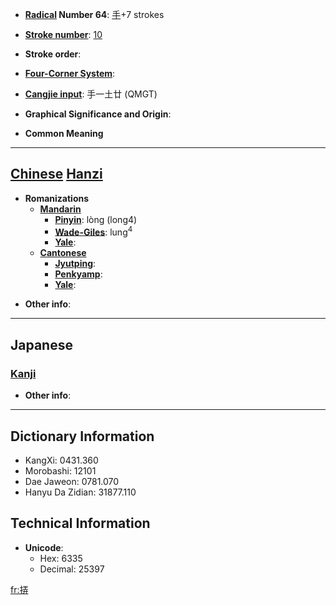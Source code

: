 * '''[[Wiktionary:Chinese radical index| Radical]] Number 64''': [[Wiktionary:Chinese radical index 手|手]]+7 strokes

* '''[[Wiktionary:Chinese total strokes index|Stroke number]]''': [[Wiktionary:Chinese total strokes index 10|10]]

* '''Stroke order''': 

* '''[[Wiktionary:Chinese four corner index|Four-Corner System]]''': 

* '''[[Wiktionary:Chinese Cangjie index|Cangjie input]]''': 手一土廿 (QMGT)

* '''Graphical Significance and Origin''': 

* '''Common Meaning'''

----

== [[Chinese]] [[Hanzi]] ==

* '''Romanizations'''
** '''[[Mandarin]]'''
*** '''[[Pinyin]]''': lòng (long4)
*** '''[[Wade-Giles]]''': lung<sup>4</sup>
*** '''[[Yale]]''': 
** '''[[Cantonese]]'''
*** '''[[Jyutping]]''':
*** '''[[Penkyamp]]''': 
*** '''[[Yale]]''': 

* '''Other info''': 

----

==Japanese==
===[[Kanji]]===
{{kanji|on readings=[[ろう]] (rō), [[る]] (ru)|kun readings=[[もてあそぶ]] (moteasobu)}}

* '''Other info''':  

----

== Dictionary Information ==

* KangXi: 0431.360
* Morobashi: 12101
* Dae Jaweon: 0781.070
* Hanyu Da Zidian: 31877.110

== Technical Information ==

* '''Unicode''':
** Hex: 6335
** Decimal: 25397

[[fr:挵]]